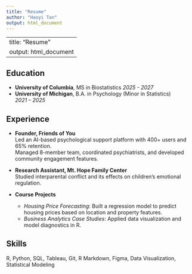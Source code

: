```yaml
---
title: "Resume"
author: "Haoyi Tan"
output: html_document
---
```

---
title: "Resume"
output: html_document
---

## Education
- **University of Columbia**, MS in Biostatistics
  *2025 - 2027*
- **University of Michigan**, B.A. in Psychology (Minor in Statistics)  
  *2021 – 2025*

## Experience

- **Founder, Friends of You**  
  Led an AI-based psychological support platform with 400+ users and 65% retention.  
  Managed 8-member team, coordinated psychiatrists, and developed community engagement features.

- **Research Assistant, Mt. Hope Family Center**  
  Studied interparental conflict and its effects on children’s emotional regulation.

- **Course Projects**
  - *Housing Price Forecasting*: Built a regression model to predict housing prices based on location and property features.  
  - *Business Analytics Case Studies*: Applied data visualization and model diagnostics in R.

## Skills

R, Python, SQL, Tableau, Git, R Markdown, Figma, Data Visualization, Statistical Modeling
